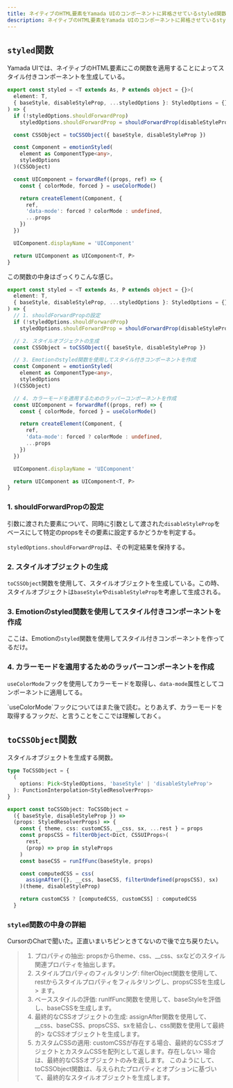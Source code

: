 ```yaml
---
title: ネイティブのHTML要素をYamada UIのコンポーネントに昇格させているstyled関数を知る
description: ネイティブのHTML要素をYamada UIのコンポーネントに昇格させているstyled関数を知る
---
```



<LinkPreview id="https://github.com/yamada-ui/yamada-ui/blob/main/packages/core/src/styled.ts" />

## `styled`関数

Yamada UIでは、ネイティブのHTML要素にこの関数を適用することによってスタイル付きコンポーネントを生成している。

```ts
export const styled = <T extends As, P extends object = {}>(
  element: T,
  { baseStyle, disableStyleProp, ...styledOptions }: StyledOptions = {}
) => {
  if (!styledOptions.shouldForwardProp)
    styledOptions.shouldForwardProp = shouldForwardProp(disableStyleProp)

  const CSSObject = toCSSObject({ baseStyle, disableStyleProp })

  const Component = emotionStyled(
    element as ComponentType<any>,
    styledOptions
  )(CSSObject)

  const UIComponent = forwardRef((props, ref) => {
    const { colorMode, forced } = useColorMode()

    return createElement(Component, {
      ref,
      'data-mode': forced ? colorMode : undefined,
      ...props
    })
  })

  UIComponent.displayName = 'UIComponent'

  return UIComponent as UIComponent<T, P>
}
```

この関数の中身はざっくりこんな感じ。

```ts
export const styled = <T extends As, P extends object = {}>(
  element: T,
  { baseStyle, disableStyleProp, ...styledOptions }: StyledOptions = {}
) => {
  // 1. shouldForwardPropの設定
  if (!styledOptions.shouldForwardProp)
    styledOptions.shouldForwardProp = shouldForwardProp(disableStyleProp)

  // 2. スタイルオブジェクトの生成
  const CSSObject = toCSSObject({ baseStyle, disableStyleProp })

  // 3. Emotionのstyled関数を使用してスタイル付きコンポーネントを作成
  const Component = emotionStyled(
    element as ComponentType<any>,
    styledOptions
  )(CSSObject)

  // 4. カラーモードを適用するためのラッパーコンポーネントを作成
  const UIComponent = forwardRef((props, ref) => {
    const { colorMode, forced } = useColorMode()

    return createElement(Component, {
      ref,
      'data-mode': forced ? colorMode : undefined,
      ...props
    })
  })

  UIComponent.displayName = 'UIComponent'

  return UIComponent as UIComponent<T, P>
}
```

### 1. shouldForwardPropの設定

引数に渡された要素について、同時に引数として渡された`disableStyleProp`をベースにして特定のpropsをその要素に設定するかどうかを判定する。

`styledOptions.shouldForwardProp`は、その判定結果を保持する。

### 2. スタイルオブジェクトの生成

`toCSSObject`関数を使用して、スタイルオブジェクトを生成している。この時、スタイルオブジェクトは`baseStyle`や`disableStyleProp`を考慮して生成される。

### 3. Emotionのstyled関数を使用してスタイル付きコンポーネントを作成

ここは、Emotionの`styled`関数を使用してスタイル付きコンポーネントを作ってるだけ。

### 4. カラーモードを適用するためのラッパーコンポーネントを作成

`useColorMode`フックを使用してカラーモードを取得し、`data-mode`属性としてコンポーネントに適用してる。

<Aside>
  `useColorMode`フックについてはまた後で読む。とりあえず、カラーモードを取得するフックだ、と言うことをここでは理解しておく。
</Aside>

## `toCSSObject`関数

スタイルオブジェクトを生成する関数。

```ts
type ToCSSObject = {
  (
    options: Pick<StyledOptions, 'baseStyle' | 'disableStyleProp'>
  ): FunctionInterpolation<StyledResolverProps>
}

export const toCSSObject: ToCSSObject =
  ({ baseStyle, disableStyleProp }) =>
  (props: StyledResolverProps) => {
    const { theme, css: customCSS, __css, sx, ...rest } = props
    const propsCSS = filterObject<Dict, CSSUIProps>(
      rest,
      (prop) => prop in styleProps
    )
    const baseCSS = runIfFunc(baseStyle, props)

    const computedCSS = css(
      assignAfter({}, __css, baseCSS, filterUndefined(propsCSS), sx)
    )(theme, disableStyleProp)

    return customCSS ? [computedCSS, customCSS] : computedCSS
  }
```

### `styled`関数の中身の詳細

CursorのChatで聞いた。正直いまいちピンときてないので後で立ち戻りたい。

> 1. プロパティの抽出:
>    propsからtheme、css、\_\_css、sxなどのスタイル関連プロパティを抽出します。
> 2. スタイルプロパティのフィルタリング:
>    filterObject関数を使用して、restからスタイルプロパティをフィルタリングし、propsCSSを生成し> ます。
> 3. ベーススタイルの評価:
>    runIfFunc関数を使用して、baseStyleを評価し、baseCSSを生成します。
> 4. 最終的なCSSオブジェクトの生成:
>    assignAfter関数を使用して、\_\_css、baseCSS、propsCSS、sxを結合し、css関数を使用して最終的> なCSSオブジェクトを生成します。
> 5. カスタムCSSの適用:
>    customCSSが存在する場合、最終的なCSSオブジェクトとカスタムCSSを配列として返します。存在しない> 場合は、最終的なCSSオブジェクトのみを返します。
>    このようにして、toCSSObject関数は、与えられたプロパティとオプションに基づいて、最終的なスタイルオブジェクトを生成します。
